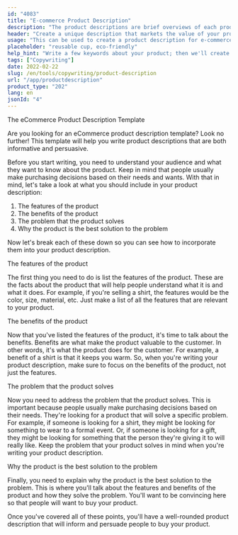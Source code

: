 ```yaml
---
id: "4083"
title: "E-commerce Product Description"
description: "The product descriptions are brief overviews of each product, highlighting key features and benefits. For e-commerce and retail, it's important to think about using clear language, keeping it short and focusing more on optimised SEO keywords. But for other types of businesses, such as lawyers, the important factors to consider are professionalism and customer service. We will help you use AI to generate product descriptions that are tailored to your specific keywords and best suited to your brand."
header: "Create a unique description that markets the value of your product."
usage: "This can be used to create a product description for e-commerce, e.g. online food deliveries, clothing, etc."
placeholder: "reusable cup, eco-friendly"
help_hint: "Write a few keywords about your product; then we'll create a Product Description for the given text."
tags: ["Copywriting"]
date: 2022-02-22
slug: /en/tools/copywriting/product-description
url: "/app/productdescription"
product_type: "202"
lang: en
jsonId: "4"
---
```


The eCommerce Product Description Template

Are you looking for an eCommerce product description template? Look no further! This template will help you write product descriptions that are both informative and persuasive.

Before you start writing, you need to understand your audience and what they want to know about the product. Keep in mind that people usually make purchasing decisions based on their needs and wants. With that in mind, let's take a look at what you should include in your product description:

1. The features of the product
2. The benefits of the product
3. The problem that the product solves
4. Why the product is the best solution to the problem

Now let's break each of these down so you can see how to incorporate them into your product description.

The features of the product

The first thing you need to do is list the features of the product. These are the facts about the product that will help people understand what it is and what it does. For example, if you're selling a shirt, the features would be the color, size, material, etc. Just make a list of all the features that are relevant to your product.

The benefits of the product

Now that you've listed the features of the product, it's time to talk about the benefits. Benefits are what make the product valuable to the customer. In other words, it's what the product does for the customer. For example, a benefit of a shirt is that it keeps you warm. So, when you're writing your product description, make sure to focus on the benefits of the product, not just the features.

The problem that the product solves

Now you need to address the problem that the product solves. This is important because people usually make purchasing decisions based on their needs. They're looking for a product that will solve a specific problem. For example, if someone is looking for a shirt, they might be looking for something to wear to a formal event. Or, if someone is looking for a gift, they might be looking for something that the person they're giving it to will really like. Keep the problem that your product solves in mind when you're writing your product description.

Why the product is the best solution to the problem

Finally, you need to explain why the product is the best solution to the problem. This is where you'll talk about the features and benefits of the product and how they solve the problem. You'll want to be convincing here so that people will want to buy your product.

Once you've covered all of these points, you'll have a well-rounded product description that will inform and persuade people to buy your product.
